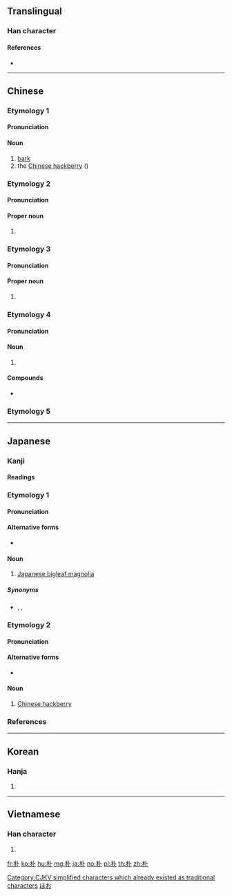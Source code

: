 {{also|樸}}
==Translingual==
{{zh-hanzi-box|朴|朴/[[樸]]}}

===Han character===
{{Han char|rn=75|rad=木|as=02|sn=6|four=43900|canj=DY|ids=⿰木卜}}

====References====
* {{Han ref|kx=0510.040|dkj=14428|dj=0894.030|hdz=21154.020|uh=6734|ud=26420|bh=A6B5|bd=42677}}

[[Category:CJKV simplified characters which already existed as traditional characters]]

----

==Chinese==
{{rfc|lang=zh}}
{{zh-forms}}

===Etymology 1===

====Pronunciation====
{{zh-pron
|m=pò
|c=pok3
|mn=phoh
|mc=y
|oc=y
|ma=
|cat=n
}}

====Noun====
{{zh-noun}}

# [[bark]]
# the [[Chinese hackberry]] ({{taxlink|Celtis sinensis|species}})

===Etymology 2===

====Pronunciation====
{{zh-pron
|m=Piáo
|c=piu4
|ma=
|cat=pn
}}

====Proper noun====
{{zh-proper noun}}

# {{surname|lang=zh}}

===Etymology 3===

====Pronunciation====
{{zh-pron
|m=Pǔ,Pú,2nb=Taiwan
|c=pok3
|ma=
|cat=pn
}}

====Proper noun====
{{zh-proper noun}}

# {{surname|lang=zh}}

===Etymology 4===

====Pronunciation====
{{zh-pron
|m=pō,pú,2nb=Taiwan
|c=pok3,po1
|ma=
|cat=n
}}

====Noun====
{{zh-noun}}

# {{rfdef|lang=zh}}

====Compounds====
* {{zh-l|朴刀}}

===Etymology 5===
{{zh-see|樸}}

----

==Japanese==

===Kanji===
{{ja-kanji|grade=c|rs=木02}}

====Readings====
{{ja-readings
|goon=[[ほく]] (hoku)
|kanon=[[はく]] (haku)
|kanyoon=[[ぼく]] (boku)
|kun=[[ほお]] (hō), [[ほう]] (hō)
}}

===Etymology 1===
{{ja-kanjitab|ほお|yomi=k}}

====Pronunciation====
{{ja-pron|yomi=k|ほお|acc=1|acc_ref=DJR,NHK}}

====Alternative forms====
* {{ja-l|厚朴}}

====Noun====
{{ja-noun|ほお|hhira=ほほ}}

# [[Japanese bigleaf magnolia]]

=====Synonyms=====
* {{ja-r|朴の木|ほおのき}}, {{ja-r|厚朴|こうぼく}}, {{ja-r|朴柏|ほおがしわ}}

===Etymology 2===
{{ja-kanjitab|えのき|yomi=irr}}

====Pronunciation====
{{ja-pron|yomi=irr|えのき|acc=0|acc_ref=DJR,NHK}}

====Alternative forms====
* {{ja-l|榎}}

====Noun====
{{ja-noun|えのき|エノキ}}

# [[Chinese hackberry]]

===References===
<references/>

[[Category:ja:Trees|ほお]]

----

==Korean==

===Hanja===
{{ko-hanja|hangeul=박|eumhun=후박나무|rv=bak|mr=pak|y=pak}}

# {{defn|lang=ko|sort=木02}}

----

==Vietnamese==

===Han character===
{{vi-hantu|[[phắc]], [[phác]], [[vóc]]|rs=木12}}

# {{defn|lang=vi|sort=木12}}

[[fr:朴]]
[[ko:朴]]
[[hu:朴]]
[[mg:朴]]
[[ja:朴]]
[[no:朴]]
[[pl:朴]]
[[th:朴]]
[[zh:朴]]